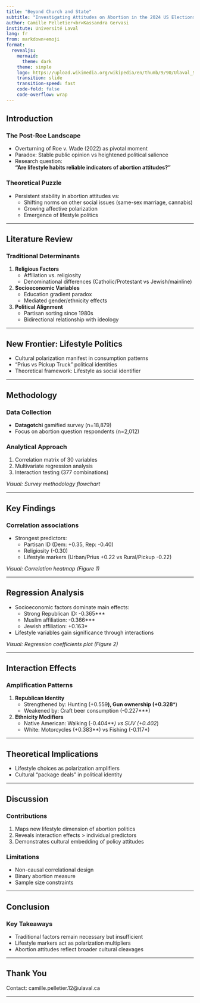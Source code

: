 ```yaml
---
title: "Beyond Church and State" 
subtitle: "Investigating Attitudes on Abortion in the 2024 US Elections"
author: Camille Pelletier<br>Kassandra Gervasi
institute: Université Laval
lang: fr
from: markdown+emoji
format:
  revealjs:
    mermaid: 
      theme: dark
    theme: simple
    logo: https://upload.wikimedia.org/wikipedia/en/thumb/9/90/Ulaval_Shield.svg/800px-Ulaval_Shield.svg.png
    transition: slide
    transition-speed: fast
    code-fold: false
    code-overflow: wrap
---
```


## Introduction {.smaller}
### The Post-Roe Landscape
- Overturning of Roe v. Wade (2022) as pivotal moment
- Paradox: Stable public opinion vs heightened political salience
- Research question:  
  **"Are lifestyle habits reliable indicators of abortion attitudes?"**

### Theoretical Puzzle {.smaller}
- Persistent stability in abortion attitudes vs:
  - Shifting norms on other social issues (same-sex marriage, cannabis)
  - Growing affective polarization
  - Emergence of lifestyle politics

---

## Literature Review {.smaller}
### Traditional Determinants
1. **Religious Factors**  
   - Affiliation vs. religiosity  
   - Denominational differences (Catholic/Protestant vs Jewish/mainline)  

2. **Socioeconomic Variables**  
   - Education gradient paradox  
   - Mediated gender/ethnicity effects  

3. **Political Alignment**  
   - Partisan sorting since 1980s  
   - Bidirectional relationship with ideology  

---

## New Frontier: Lifestyle Politics {.smaller}
- Cultural polarization manifest in consumption patterns  
- "Prius vs Pickup Truck" political identities  
- Theoretical framework: Lifestyle as social identifier  

---

## Methodology {.smaller}
### Data Collection
- **Datagotchi** gamified survey (n=18,879)  
- Focus on abortion question respondents (n=2,012)  

### Analytical Approach
1. Correlation matrix of 30 variables  
2. Multivariate regression analysis  
3. Interaction testing (377 combinations)  

*Visual: Survey methodology flowchart*

---

## Key Findings {.smaller}
### Correlation associations
- Strongest predictors:  
  - Partisan ID (Dem: +0.35, Rep: -0.40)  
  - Religiosity (-0.30)  
  - Lifestyle markers (Urban/Prius +0.22 vs Rural/Pickup -0.22)  

*Visual: Correlation heatmap (Figure 1)*

---

## Regression Analysis {.smaller}
- Socioeconomic factors dominate main effects:  
  - Strong Republican ID: -0.365***  
  - Muslim affiliation: -0.366***  
  - Jewish affiliation: +0.163*  

- Lifestyle variables gain significance through interactions  

*Visual: Regression coefficients plot (Figure 2)*

---

## Interaction Effects {.smaller}
### Amplification Patterns
1. **Republican Identity**  
   - Strengthened by: Hunting (+0.559**), Gun ownership (+0.328***)  
   - Weakened by: Craft beer consumption (-0.227***)  

2. **Ethnicity Modifiers**  
   - Native American: Walking (-0.404***) vs SUV (+0.402*)  
   - White: Motorcycles (+0.383**) vs Fishing (-0.117*)  
   
---   

## Theoretical Implications {.smaller}
- Lifestyle choices as polarization amplifiers  
- Cultural "package deals" in political identity  

---

## Discussion {.smaller}
### Contributions
1. Maps new lifestyle dimension of abortion politics  
2. Reveals interaction effects > individual predictors  
3. Demonstrates cultural embedding of policy attitudes  

### Limitations
- Non-causal correlational design  
- Binary abortion measure  
- Sample size constraints  

---

## Conclusion {.smaller}
### Key Takeaways
- Traditional factors remain necessary but insufficient  
- Lifestyle markers act as polarization multipliers  
- Abortion attitudes reflect broader cultural cleavages  

---

## Thank You {.center}

Contact: camille.pelletier.12@ulaval.ca

---









